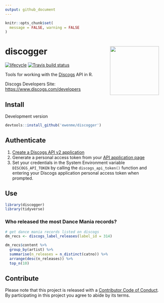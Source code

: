 ```yaml
---
output: github_document
---
```


```r
knitr::opts_chunk$set(
  message = FALSE, warning = FALSE
)
```

# discogger <img src="man/figures/logo.png" width="160px" align="right" />

[![lifecycle](https://img.shields.io/badge/lifecycle-experimental-orange.svg)](https://www.tidyverse.org/lifecycle/#experimental)
[![Travis build status](https://travis-ci.org/ewenme/discogger.svg?branch=master)](https://travis-ci.org/ewenme/discogger)

Tools for working with the [Discogs](https://www.discogs.com) API in R.

Discogs Developers Site: [https://www.discogs.com/developers](https://www.discogs.com/developers)

## Install

Development version

```r
devtools::install_github('ewenme/discogger')
```

## Authenticate

1. [Create a Discogs API v2 application](https://www.discogs.com/settings/developers)
2. Generate a personal access token from your [API application page](https://www.discogs.com/settings/developers)
3. Set your credentials in the System Environment variable `DISCOGS_API_TOKEN` by calling the `discogs_api_token()` function and entering your Discogs application personal access token when prompted.

## Use

```r
library(discogger)
library(tidyverse)
```

### Who released the most Dance Mania records?

```r
# get dance mania records listed on discogs
dm_recs <- discogs_label_releases(label_id = 314)

dm_recs$content %>%
  group_by(artist) %>%
  summarise(n_releases = n_distinct(catno)) %>%
  arrange(desc(n_releases)) %>%
  top_n(10)
```

## Contribute

Please note that this project is released with a [Contributor Code of Conduct](CODE_OF_CONDUCT.md). By participating in this project you agree to abide by its terms.

